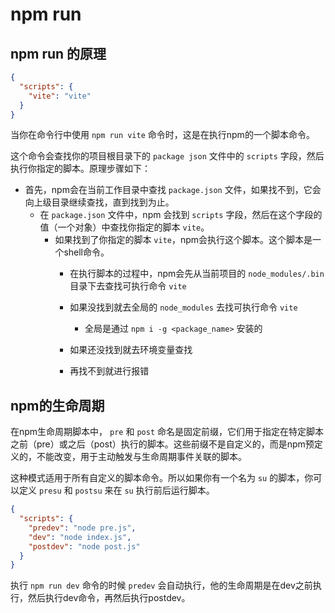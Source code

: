 # npm run

## npm run 的原理

```json
{
  "scripts": {
    "vite": "vite"
  }
}
```

当你在命令行中使用 `npm run vite` 命令时，这是在执行npm的一个脚本命令。

这个命令会查找你的项目根目录下的 `package json` 文件中的 `scripts` 字段，然后执行你指定的脚本。原理步骤如下：

- 首先，npm会在当前工作目录中查找 `package.json` 文件，如果找不到，它会向上级目录继续查找，直到找到为止。
  - 在 `package.json` 文件中，npm 会找到 `scripts` 字段，然后在这个字段的值（一个对象）中查找你指定的脚本 `vite`。
    - 如果找到了你指定的脚本 `vite`，npm会执行这个脚本。这个脚本是一个shell命令。
      - 在执行脚本的过程中，npm会先从当前项目的 `node_modules/.bin` 目录下去查找可执行命令 `vite`
      - 如果没找到就去全局的 `node_modules` 去找可执行命令 `vite`
        - 全局是通过 `npm i -g <package_name>` 安装的

      - 如果还没找到就去环境变量查找
      - 再找不到就进行报错


## npm的生命周期

在npm生命周期脚本中， `pre` 和 `post` 命名是固定前缀，它们用于指定在特定脚本之前（pre）或之后（post）执行的脚本。这些前缀不是自定义的，而是npm预定义的，不能改变，用于主动触发与生命周期事件关联的脚本。

这种模式适用于所有自定义的脚本命令。所以如果你有一个名为 `su` 的脚本，你可以定义 `presu` 和 `postsu` 来在 `su` 执行前后运行脚本。

```json
{
  "scripts": {
    "predev": "node pre.js",
    "dev": "node index.js",
    "postdev": "node post.js"
  }
}
```

执行 `npm run dev` 命令的时候 `predev` 会自动执行，他的生命周期是在dev之前执行，然后执行dev命令，再然后执行postdev。

